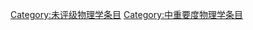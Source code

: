 {{empty category}}

[[Category:未评级物理学条目|Category:未评级物理学条目]]
[[Category:中重要度物理学条目|Category:中重要度物理学条目]]